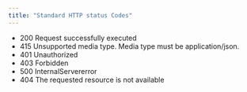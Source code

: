 ---
title: "Standard HTTP status Codes"
---

- 200 Request successfully executed
- 415 Unsupported media type. Media type must be application/json. 
- 401 Unauthorized
- 403 Forbidden
- 500 InternalServererror
- 404 The requested resource is not available
